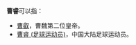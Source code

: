 '''曹睿'''可以指：
*[[曹叡|曹叡]]，曹魏第二位皇帝。
*[[曹睿_(足球运动员)|曹睿 (足球运动员)]]，中国大陆足球运动员。

{{disambig|R睿|Cat=二字曹姓人名消歧义}}